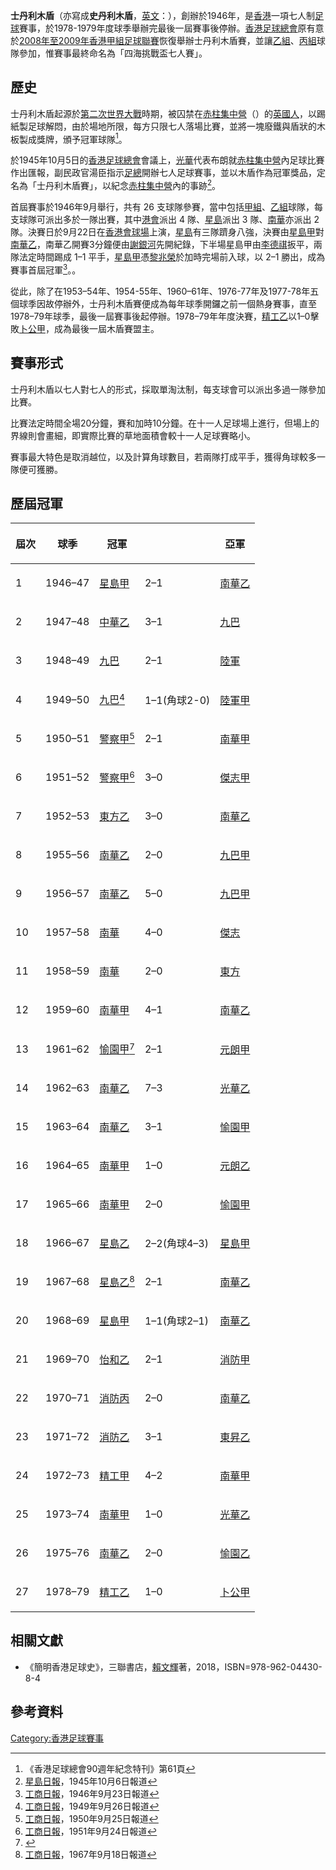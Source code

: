 {{Infobox sports league
| current_season = 已停辦
| league name = 士丹利木盾
| othername = Stanley Shield
| logo = 
| pixels = 
| caption = 
| sport = [[足球|足球]]
| country = {{HKG-GBR}} 
| founded = 1946年
| Confederation = 
| teams = 
| International cup = 
| champion = 
| mostsuccessful = [[南華足球隊|南華]]
| website = 
| singles = 
}}

'''士丹利木盾'''（亦寫成'''史丹利木盾'''，[[英文|英文]]：'''{{lang|en|Stanley Shield}}'''），創辦於1946年，是[[香港|香港]]一項七人制[[足球|足球]]賽事，於1978-1979年度球季舉辦完最後一屆賽事後停辦。[[香港足球總會|香港足球總會]]原有意於[[2008年至2009年香港甲組足球聯賽|2008年至2009年香港甲組足球聯賽]]恢復舉辦士丹利木盾賽，並讓[[香港乙組足球聯賽|乙組]]、[[香港丙組足球聯賽|丙組]]球隊參加，惟賽事最終命名為「四海挑戰盃七人賽」。

== 歷史 ==
士丹利木盾起源於[[第二次世界大戰|第二次世界大戰]]時期，被囚禁在[[赤柱集中營|赤柱集中營]]（{{lang|en|Stanley Interment Camp}}）的[[英國人|英國人]]，以踢紙製足球解悶，由於場地所限，每方只限七人落場比賽，並將一塊廢鐵與盾狀的木板製成獎牌，頒予冠軍球隊<ref>《香港足球總會90週年紀念特刊》第61頁</ref>。

於1945年10月5日的[[香港足球總會|香港足球總會]]會議上，[[光華體育會|光華]]代表布朗就[[赤柱集中營|赤柱集中營]]內足球比賽作出匯報，副民政官湯臣指示[[香港足球總會|足總]]開辦七人足球賽事，並以木盾作為冠軍獎品，定名為「士丹利木盾賽」，以紀念[[赤柱集中營|赤柱集中營]]內的事跡<ref>[[星島日報|星島日報]]，1945年10月6日報道</ref>。

首屆賽事於1946年9月舉行，共有 26 支球隊參賽，當中包括[[香港甲組足球聯賽|甲組]]、[[香港乙組足球聯賽|乙組]]球隊，每支球隊可派出多於一隊出賽，其中[[香港足球隊|港會]]派出 4 隊、[[星島體育會|星島]]派出 3 隊、[[南華足球隊|南華]]亦派出 2 隊。決賽日於9月22日在[[香港會球場|香港會球場]]上演，[[星島體育會|星島]]有三隊躋身八強，決賽由[[星島體育會|星島甲]]對[[南華足球隊|南華乙]]，南華乙開賽3分鐘便由[[謝銀河|謝銀河]]先開紀錄，下半場星島甲由[[李德祺|李德祺]]扳平，兩隊法定時間踢成 1–1 平手，[[星島體育會|星島甲]]憑[[黎兆榮|黎兆榮]]於加時完場前入球，以 2–1 勝出，成為賽事首屆冠軍<ref>[[工商日報|工商日報]]，1946年9月23日報道</ref>。。

從此，除了在1953–54年、1954-55年、1960–61年、1976-77年及1977-78年五個球季因故停辦外，士丹利木盾賽便成為每年球季開鑼之前一個熱身賽事，直至1978–79年球季，最後一屆賽事後起停辦。1978–79年年度決賽，[[精工足球隊|精工乙]]以1–0擊敗[[卜公體育會|卜公甲]]，成為最後一屆木盾賽盟主。

==賽事形式==
士丹利木盾以七人對七人的形式，採取單淘汰制，每支球會可以派出多過一隊參加比賽。

比賽法定時間全場20分鐘，賽和加時10分鐘。在十一人足球場上進行，但場上的界線則會畫細，即實際比賽的草地面積會較十一人足球賽略小。

賽事最大特色是取消越位，以及計算角球數目，若兩隊打成平手，獲得角球較多一隊便可獲勝。

== 歷屆冠軍 ==
{| class="wikitable"
|-
!屆次
!球季
!冠軍
!
!亞軍
|-
|1
|1946–47
|[[星島體育會|星島甲]]
|2–1
|[[南華足球隊|南華乙]]
|-
|2
|1947–48
|[[中華體育會|中華乙]]
|3–1
|[[九龍巴士足球隊|九巴]]
|-
|3
|1948–49
|[[九龍巴士足球隊|九巴]]
|2–1
|[[陸軍足球隊|陸軍]]
|-
|4
|1949–50
|[[九龍巴士足球隊|九巴]]<ref>[[工商日報|工商日報]]，1949年9月26日報道</ref>
|1–1(角球2-0)
|[[陸軍足球隊|陸軍甲]]
|-
|5
|1950–51
|[[警察足球隊|警察甲]]<ref>[[工商日報|工商日報]]，1950年9月25日報道</ref>
|2–1
|[[南華足球隊|南華甲]]
|-
|6
|1951–52
|[[警察足球隊|警察甲]]<ref>[[工商日報|工商日報]]，1951年9月24日報道</ref>
|3–0
|[[傑志體育會|傑志甲]]
|-
|7
|1952–53
|[[東方足球隊|東方乙]]
|3–0
|[[南華足球隊|南華乙]]
|-
|8
|1955–56
|[[南華足球隊|南華乙]]
|2–0
|[[九龍巴士足球隊|九巴甲]]
|-
|9
|1956–57
|[[南華足球隊|南華乙]]
|5–0
|[[九龍巴士足球隊|九巴甲]]
|-
|10
|1957–58
|[[南華足球隊|南華]]
|4–0
|[[傑志足球隊|傑志]]
|-
|11
|1958–59
|[[南華足球隊|南華]]
|2–0
|[[東方足球隊|東方]]
|-
|12
|1959–60
|[[南華足球隊|南華甲]]
|4–1
|[[南華足球隊|南華乙]]
|-
|13
|1961–62
|[[愉園體育會|愉園甲]]<ref>{{Cite web |url=http://www.hvaafc.com/?goto=club |title=愉園足球隊球會簡介 |access-date=2008-07-06 |archive-date=2016-03-05 |archive-url=https://web.archive.org/web/20160305123444/http://hvaafc.com/?goto=club }}</ref>
|2–1
|[[元朗足球會|元朗甲]]
|-
|14
|1962–63
|[[南華足球隊|南華乙]]
|7–3
|[[光華足球會|光華乙]]
|-
|15
|1963–64
|[[南華足球隊|南華乙]]
|3–1
|[[愉園體育會|愉園甲]]
|-
|16
|1964–65
|[[南華足球隊|南華甲]]
|1–0
|[[元朗足球會|元朗乙]]
|-
|17
|1965–66
|[[南華足球隊|南華甲]]
|2–0
|[[愉園體育會|愉園甲]]
|-
|18
|1966–67
|[[星島體育會|星島乙]]
|2–2(角球4–3)
|[[星島體育會|星島甲]]
|-
|19
|1967–68
|[[星島體育會|星島乙]]<ref>[[工商日報|工商日報]]，1967年9月18日報道</ref>
|2–1
|[[南華足球隊|南華乙]]
|-
|20
|1968–69
|[[星島體育會|星島甲]]
|1–1(角球2–1)
|[[南華足球隊|南華乙]]
|-
|21
|1969–70
|[[怡和體育會|怡和乙]]
|2–1
|[[消防足球隊|消防甲]]
|-
|22
|1970–71
|[[消防足球隊|消防丙]]
|2–0
|[[南華足球隊|南華乙]]
|-
|23
|1971–72
|[[消防足球隊|消防乙]]
|3–1
|[[東昇足球隊|東昇乙]]
|-
|24
|1972–73
|[[精工足球隊|精工甲]]
|4–2
|[[南華足球隊|南華甲]]
|-
|25
|1973–74
|[[南華足球隊|南華甲]]
|1–0
|[[光華足球會|光華乙]]
|-
|26
|1975–76
|[[南華足球隊|南華乙]]
|2–0
|[[愉園體育會|愉園乙]]
|-
|27
|1978–79
|[[精工足球隊|精工乙]]
|1–0
|[[卜公體育會|卜公甲]]
|}

==相關文獻==
* 《簡明香港足球史》，三聯書店，[[賴文輝|賴文輝]]著，2018，ISBN=978-962-04430-8-4

== 參考資料 ==
{{Reflist}}

{{香港足球}}

[[Category:香港足球賽事|Category:香港足球賽事]]